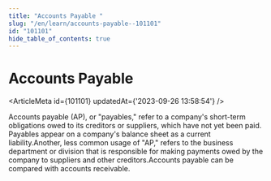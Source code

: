 ```yaml
---
title: "Accounts Payable "
slug: "/en/learn/accounts-payable--101101"
id: "101101"
hide_table_of_contents: true
---
```



# Accounts Payable 

<ArticleMeta id={101101} updatedAt={'2023-09-26 13:58:54'} />
<div className='border-solid border-b border-t-0 my-4 border-[var(--ifm-color-gray-300)]' />

Accounts payable (AP), or "payables," refer to a company's short-term obligations owed to its creditors or suppliers, which have not yet been paid. Payables appear on a company's balance sheet as a current liability.Another, less common usage of "AP," refers to the business department or division that is responsible for making payments owed by the company to suppliers and other creditors.Accounts payable can be compared with accounts receivable.
